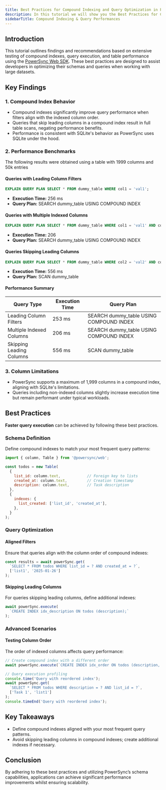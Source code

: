 ```yaml
---
title: Best Practices for Compound Indexing and Query Optimization in PowerSync
description: In this tutorial we will show you the Best Practices for Compound Indexing and Query Optimization using the [PowerSync Web SDK](https://docs.powersync.com/client-sdk-references/javascript-web).
sidebarTitle: Compound Indexing & Query Performances
---
```


## Introduction

This tutorial outlines findings and recommendations based on extensive testing of compound indexes, query execution, and table performance using the [PowerSync Web SDK](https://docs.powersync.com/client-sdk-references/javascript-web).
These best practices are designed to assist developers in optimizing their schemas and queries when working with large datasets.

## Key Findings

### 1. Compound Index Behavior

- Compound indexes significantly improve query performance when filters align with the indexed column order.
- Queries that skip leading columns in a compound index result in full table scans, negating performance benefits.
- Performance is consistent with SQLite's behavior as PowerSync uses SQLite under the hood.

### 2. Performance Benchmarks

<Note>
The following results were obtained using a table with 1999 columns and 50k entries
</Note>


#### Queries with Leading Column Filters

```sql
EXPLAIN QUERY PLAN SELECT * FROM dummy_table WHERE col1 = 'val1';
```

- **Execution Time:** 256 ms
- **Query Plan:** SEARCH dummy_table USING COMPOUND INDEX

#### Queries with Multiple Indexed Columns

```sql
EXPLAIN QUERY PLAN SELECT * FROM dummy_table WHERE col1 = 'val1' AND col2 = 'val2';
```

- **Execution Time:** 206
- **Query Plan:** SEARCH dummy_table USING COMPOUND INDEX

#### Queries Skipping Leading Columns

```sql
EXPLAIN QUERY PLAN SELECT * FROM dummy_table WHERE col2 = 'val2' AND col3 = 'val3';
```

- **Execution Time:** 556 ms
- **Query Plan:** SCAN dummy_table
#### Performance Summary

| Query Type                        | Execution Time | Query Plan                          |
|-----------------------------------|----------------|-------------------------------------|
| Leading Column Filters            | 253 ms        | SEARCH dummy_table USING COMPOUND INDEX |
| Multiple Indexed Columns          | 206 ms         | SEARCH dummy_table USING COMPOUND INDEX |
| Skipping Leading Columns          | 556 ms         | SCAN dummy_table                    |
### 3. Column Limitations

- PowerSync supports a maximum of 1,999 columns in a compound index, aligning with SQLite's limitations.
- Queries including non-indexed columns slightly increase execution time but remain performant under typical workloads.

## Best Practices

**Faster query execution** can be achieved by following these best practices.  

### Schema Definition

Define compound indexes to match your most frequent query patterns:

```javascript
import { column, Table } from '@powersync/web';

const todos = new Table(
  {
    list_id: column.text,            // Foreign key to lists
    created_at: column.text,         // Creation timestamp
    description: column.text,        // Task description
  },
  {
    indexes: {
      list_created: ['list_id', 'created_at'],
    },
  }
);
```

### Query Optimization

#### Aligned Filters

Ensure that queries align with the column order of compound indexes:

```javascript
const results = await powerSync.get(
  `SELECT * FROM todos WHERE list_id = ? AND created_at = ?`,
  ['list1', '2025-01-26']
);
```

#### Skipping Leading Columns

For queries skipping leading columns, define additional indexes:

```javascript
await powerSync.execute(
  `CREATE INDEX idx_description ON todos (description);`
);
```

### Advanced Scenarios

#### Testing Column Order

The order of indexed columns affects query performance:

```javascript
// Create compound index with a different order
await powerSync.execute(`CREATE INDEX idx_order ON todos (description, list_id);`);

// Query execution profiling
console.time('Query with reordered index');
await powerSync.get(
  `SELECT * FROM todos WHERE description = ? AND list_id = ?`,
  ['Task 1', 'list1']
);
console.timeEnd('Query with reordered index');
```

## Key Takeaways

- Define compound indexes aligned with your most frequent query patterns.
- Avoid skipping leading columns in compound indexes; create additional indexes if necessary.

## Conclusion

By adhering to these best practices and utilizing PowerSync’s schema capabilities, applications can achieve significant performance improvements whilst ensuring scalability.
